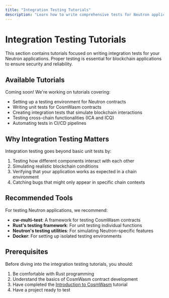 ```yaml
---
title: "Integration Testing Tutorials"
description: "Learn how to write comprehensive tests for Neutron applications"
---
```


# Integration Testing Tutorials

This section contains tutorials focused on writing integration tests for your Neutron applications. Proper testing is essential for blockchain applications to ensure security and reliability.

## Available Tutorials

Coming soon! We're working on tutorials covering:

- Setting up a testing environment for Neutron contracts
- Writing unit tests for CosmWasm contracts
- Creating integration tests that simulate blockchain interactions
- Testing cross-chain functionalities (ICA and ICQ)
- Automating tests in CI/CD pipelines

## Why Integration Testing Matters

Integration testing goes beyond basic unit tests by:

1. Testing how different components interact with each other
2. Simulating realistic blockchain conditions
3. Verifying that your application works as expected in a chain environment
4. Catching bugs that might only appear in specific chain contexts

## Recommended Tools

For testing Neutron applications, we recommend:

- **cw-multi-test**: A framework for testing CosmWasm contracts
- **Rust's testing framework**: For unit testing individual functions
- **Neutron's testing utilities**: For simulating Neutron-specific features
- **Docker**: For setting up isolated testing environments

## Prerequisites

Before diving into the integration testing tutorials, you should:

1. Be comfortable with Rust programming
2. Understand the basics of CosmWasm contract development
3. Have completed the [Introduction to CosmWasm](/developers/tutorials/introduction_to_cosmwasm) tutorial
4. Have a project ready to test 